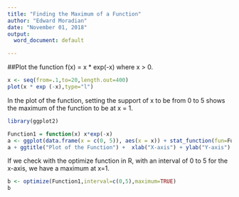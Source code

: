 ---
title: "Finding the Maximum of a Function"
author: "Edward Moradian"
date: "November 01, 2018"
output:
  word_document: default

---


##Plot the function f(x) = x * exp(-x) where x > 0.

```{r}
x <- seq(from=.1,to=20,length.out=400)
plot(x * exp (-x),type="l")
```

In the plot of the function, setting the support of x to be from 0 to 5 shows the maximum of the function to be at x = 1.
```{r}
library(ggplot2)
```
```{r}
Function1 = function(x) x*exp(-x)
a <- ggplot(data.frame(x = c(0, 5)), aes(x = x)) + stat_function(fun=Function1)
a + ggtitle("Plot of the Function") +  xlab("X-axis") + ylab("Y-axis")
```

If we check with the optimize function in R, with an interval of 0 to 5 for the x-axis, we have a maximum at x=1.
```{r}
b <- optimize(Function1,interval=c(0,5),maximum=TRUE)
b
```

